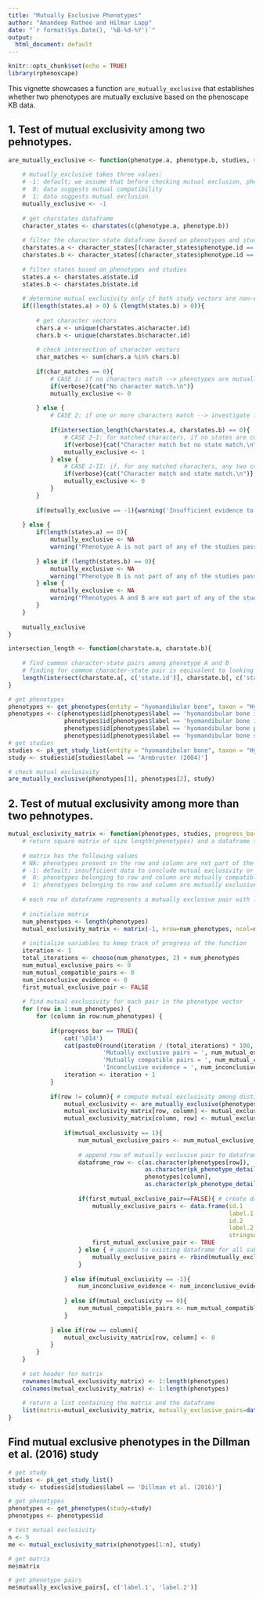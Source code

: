 ```yaml
---
title: "Mutually Exclusive Phenotypes"
author: "Amandeep Rathee and Hilmar Lapp"
date: "`r format(Sys.Date(), '%B-%d-%Y')`"
output:
  html_document: default
---
```


```r
knitr::opts_chunk$set(echo = TRUE)
library(rphenoscape)
```


This vignette showcases a function `are_mutually_exclusive` that establishes whether two phenotypes are mutually exclusive based on the phenoscape KB data.


## 1. Test of mutual exclusivity among two pehnotypes. 

```r

are_mutually_exclusive <- function(phenotype.a, phenotype.b, studies, verbose=FALSE){
    
    # mutually_exclusive takes three values:
    # -1: default; we assume that before checking mutual exclusion, phenotypes are neither mutually exclusive nor mutually compatible
    #  0: data suggests mutual compatibility
    #  1: data suggests mutual exclusion
    mutually_exclusive <- -1
    
    # get charstates dataframe
    character_states <- charstates(c(phenotype.a, phenotype.b))
    
    # filter the character state dataframe based on phenotypes and studies
    charstates.a <- character_states[(character_states$phenotype.id == phenotype.a) & (character_states$study.id %in% studies), ]
    charstates.b <- character_states[(character_states$phenotype.id == phenotype.b) & (character_states$study.id %in% studies), ]
    
    # filter states based on phenotypes and studies
    states.a <- charstates.a$state.id
    states.b <- charstates.b$state.id
    
    # determine mutual exclusivity only if both study vectors are non-empty
    if((length(states.a) > 0) & (length(states.b) > 0)){ 
        
        # get character vectors
        chars.a <- unique(charstates.a$character.id)
        chars.b <- unique(charstates.b$character.id)
        
        # check intersection of character vectors
        char_matches <- sum(chars.a %in% chars.b)
        
        if(char_matches == 0){ 
            # CASE 1: if no characters match --> phenotypes are mutually compatible
            if(verbose){cat("No character match.\n")}
            mutually_exclusive <- 0
            
        } else { 
            # CASE 2: if one or more characters match --> investigate further
            
            if(intersection_length(charstates.a, charstates.b) == 0){
                # CASE 2-I: for matched characters, if no states are common among the matched characters --> phenotypes are mutually exclusive
                if(verbose){cat("Character match but no state match.\n")}
                mutually_exclusive <- 1
            } else {
                # CASE 2-II: if, for any matched characters, any two corresponding states match --> phenotypes are mutually compatible
                if(verbose){cat("Character match and state match.\n")}
                mutually_exclusive <- 0
            }
        }
        
        if(mutually_exclusive == -1){warning('Insufficient evidence to determine mutual exclusivity.')}  
        
    } else {
        if(length(states.a) == 0){
            mutually_exclusive <- NA
            warning("Phenotype A is not part of any of the studies passed. Both phenotypes are required to be part of at least one study.")
            
        } else if (length(states.b) == 0){
            mutually_exclusive <- NA
            warning("Phenotype B is not part of any of the studies passed. Both phenotypes are required to be part of at least one study.")
        } else {
            mutually_exclusive <- NA
            warning("Phenotypes A and B are not part of any of the studies passed. Both phenotypes are required to be part of at least one study.")
        }
    }
    
    mutually_exclusive
}

intersection_length <- function(charstate.a, charstate.b){
    
    # find common character-state pairs among phenotype A and B
    # finding for commom character-state pair is equivalent to looking for common state ids because state ids are unique
    length(intersect(charstate.a[, c('state.id')], charstate.b[, c('state.id')]))
}

```


```r
# get phenotypes
phenotypes <- get_phenotypes(entity = "hyomandibular bone", taxon = "Hypancistrus")
phenotypes <- c(phenotypes$id[phenotypes$label == 'hyomandibular bone in contact with prootic bone'],
                phenotypes$id[phenotypes$label == 'hyomandibular bone in contact with quadrate bone'],
                phenotypes$id[phenotypes$label == 'hyomandibular bone position opercle'],
                phenotypes$id[phenotypes$label == 'hyomandibular bone structure metapterygoid'])
# get studies
studies <- pk_get_study_list(entity = "hyomandibular bone", taxon = "Hypancistrus")
study <- studies$id[studies$label == 'Armbruster (2004)']

# check mutual exclusivity
are_mutually_exclusive(phenotypes[1], phenotypes[2], study)

```


## 2. Test of mutual exclusivity among more than two pehnotypes. 

```r

mutual_exclusivity_matrix <- function(phenotypes, studies, progress_bar=TRUE){
    # return square matrix of size length(phenotypes) and a dataframe that contains mutual exclusive pairs of phenotypes
    
    # matrix has the following values
    # NA: phenotypes present in the row and column are not part of the studies provided
    # -1: default; insufficient data to conclude mutual exclusivity or compatibility
    #  0: phenotypes belonging to row and column are mutually compatible
    #  1: phenotypes belonging to row and column are mutually exclusive
    
    # each row of dataframe represents a mutually exclusive pair with label and ids of both phenotypes
    
    # initialize matrix
    num_phenotypes <- length(phenotypes)
    mutual_exclusivity_matrix <- matrix(-1, nrow=num_phenotypes, ncol=num_phenotypes)
    
    # initialize variables to keep track of progress of the function
    iteration <- 1
    total_iterations <- choose(num_phenotypes, 2) + num_phenotypes
    num_mutual_exclusive_pairs <- 0
    num_mutual_compatible_pairs <- 0
    num_inconclusive_evidence <- 0
    first_mutual_exclusive_pair <- FALSE
    
    # find mutual exclusivity for each pair in the phenotype vector
    for (row in 1:num_phenotypes) {
        for (column in row:num_phenotypes) {
            
            if(progress_bar == TRUE){
                cat('\014')
                cat(paste0(round(iteration / (total_iterations) * 100, 4), '% completed\n', 
                           'Mutually exclusive pairs = ', num_mutual_exclusive_pairs, '\n',
                           'Mutually compatible pairs = ', num_mutual_compatible_pairs, '\n',
                           'Inconclusive evidence = ', num_inconclusive_evidence, '\n'))
                iteration <- iteration + 1
            }
            
            if(row != column){ # compute mutual exclusivity among distinct phenotypes only
                mutual_exclusivity <- are_mutually_exclusive(phenotypes[row], phenotypes[column], studies)
                mutual_exclusivity_matrix[row, column] <- mutual_exclusivity
                mutual_exclusivity_matrix[column, row] <- mutual_exclusivity
                
                if(mutual_exclusivity == 1){
                    num_mutual_exclusive_pairs <- num_mutual_exclusive_pairs + 1
                    
                    # append row of mutually exclusive pair to dataframe
                    dataframe_row <- c(as.character(phenotypes[row]), 
                                       as.character(pk_phenotype_detail(phenotypes[row])[, c('label')]),
                                       phenotypes[column], 
                                       as.character(pk_phenotype_detail(phenotypes[column])[, c('label')]))
                    
                    if(first_mutual_exclusive_pair==FALSE){ # create dataframe if first mutually exclusive pair
                        mutually_exclusive_pairs <- data.frame(id.1    = dataframe_row[1],
                                                               label.1 = dataframe_row[2],
                                                               id.2    = dataframe_row[3],
                                                               label.2 = dataframe_row[4],
                                                               stringsAsFactors = FALSE)
                        first_mutual_exclusive_pair <- TRUE
                    } else { # append to existing dataframe for all subsequent mutually exclusive pairs
                        mutually_exclusive_pairs <- rbind(mutually_exclusive_pairs, dataframe_row)
                    }
                
                } else if(mutual_exclusivity == -1){
                    num_inconclusive_evidence <- num_inconclusive_evidence + 1
                
                } else if(mutual_exclusivity == 0){
                    num_mutual_compatible_pairs <- num_mutual_compatible_pairs + 1
                }
                
            } else if(row == column){
                mutual_exclusivity_matrix[row, column] <- 0
            }
        }
    }
    
    # set header for matrix
    rownames(mutual_exclusivity_matrix) <- 1:length(phenotypes)
    colnames(mutual_exclusivity_matrix) <- 1:length(phenotypes)
    
    # return a list containing the matrix and the dataframe
    list(matrix=mutual_exclusivity_matrix, mutually_exclusive_pairs=data.frame(mutually_exclusive_pairs))
}

```


## Find mutual exclusive phenotypes in the Dillman et al. (2016) study

```r
# get study
studies <- pk_get_study_list()
study <- studies$id[studies$label == 'Dillman et al. (2016)']

# get phenotypes
phenotypes <- get_phenotypes(study=study)
phenotypes <- phenotypes$id

# test mutual exclusivity
n <- 5
me <- mutual_exclusivity_matrix(phenotypes[1:n], study)

# get matrix
me$matrix

# get phenotype pairs
me$mutually_exclusive_pairs[, c('label.1', 'label.2')]

```


